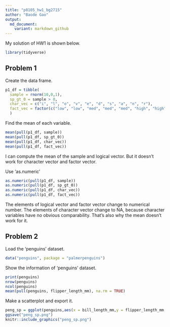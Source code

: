 ```yaml
---
title: "p8105_hw1_bg2715"
author: "Baode Gao"
output:
  md_document:
    variant: markdown_github
---
```


My solution of HW1 is shown below.

```r
library(tidyverse)
```


## Problem 1

Create the data frame.
```r
p1_df = tibble(
  sample = rnorm(10,0,1),
  sp_gt_0 = sample > 0,
  char_vec = c("i", "l", "o", "v", "e", "d", "s", "a", "n", "r"),
  fact_vec = factor(c("low", "low", "med", "med", "med", "high", "high", "high", "high", "high"))
  )
```

Find the mean of each variable.
```r
mean(pull(p1_df, sample))
mean(pull(p1_df, sp_gt_0))
mean(pull(p1_df, char_vec))
mean(pull(p1_df, fact_vec))
```

I can compute the mean of the sample and logical vector. But it doesn't work for character vector and factor vector.

Use 'as.numeric'
```r
as.numeric(pull(p1_df, sample))
as.numeric(pull(p1_df, sp_gt_0))
as.numeric(pull(p1_df, char_vec))
as.numeric(pull(p1_df, fact_vec))
```
The elements of logical vector and factor vector change to numerical number. The elements of character vector change to NA, because character variables have no obvious comparability. That's also why the mean doesn't work for it.

## Problem 2
Load the 'penguins' dataset.
```r
data("penguins", package = "palmerpenguins")
```
Show the information of 'penguins' dataset. 
```r
print(penguins)
nrow(penguins)
ncol(penguins)
mean(pull(penguins, flipper_length_mm), na.rm = TRUE)
```
Make a scatterplot and export it.
```r
peng_sp = ggplot(penguins,aes(x = bill_length_mm,y = flipper_length_mm, color = species)) + geom_point()
ggsave("peng_sp.png")
knitr::include_graphics("peng_sp.png")
```

